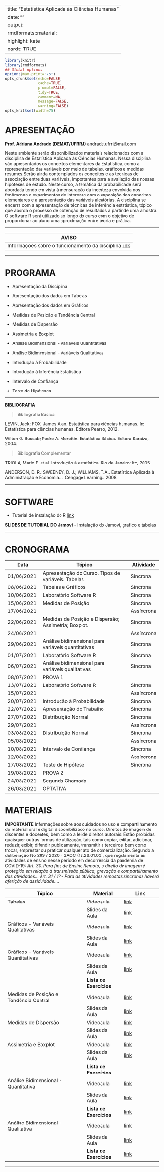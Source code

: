 
---
title: "Estatística Aplicada às Ciências Humanas "
date: ""
output:
  rmdformats::material:
    highlight: kate
    cards: TRUE
---


```{r setup, include=FALSE}
library(knitr)
library(rmdformats)
## Global options
options(max.print="75")
opts_chunk$set(echo=FALSE,
               cache=TRUE,
               prompt=FALSE,
               tidy=TRUE,
               comment=NA,
               message=FALSE,
               warning=FALSE)
opts_knit$set(width=75)
```


# **APRESENTAÇÃO**


**Prof. Adriana Andrade (DEMAT/UFRRJ)**
andrade.ufrrj@mail.com

Neste ambiente serão disponibilizados materiais relacionados com a disciplina de Estatística Aplicada às Ciências Humanas. Nessa disciplina são apresentados os conceitos elementares da Estatística, como a representação das variáveis por meio de tabelas, gráficos e medidas resumos.Serão ainda contemplados os conceitos e as técnicas de associação entre duas variáveis, importantes para a avaliação das nossas hipóteses de estudo. Neste curso, a temática da probabilidade será abordada tendo em vista à mensuração da incerteza envolvida nos fenômenos e experimentos de interesse com a exposição dos conceitos elementares e a apresentação das variáveis aleatórias. A disciplina se encerra com a apresentação de técnicas de inferência estatística, tópico que aborda o processo de obtenção de resultados a partir de uma amostra. O software R será utilizado ao longo do curso com o objetivo de proporcionar ao aluno uma aproximação entre teoria e prática.


*************************************************************************************************************************************************************

|AVISO                  |
|-----------------------|
| Informações sobre o funcionamento da disciplina [link]()|

*************************************************************************************************************************************************************

# **PROGRAMA**

- Apresentação da Disciplina

- Apresentação dos dados em Tabelas

- Apresentação dos dados em Gráficos

- Medidas de Posição e Tendência Central

- Medidas de Dispersão

- Assimetria e Boxplot

- Análise Bidimensional - Variáveis Quantitativas

- Análise Bidimensional - Variáveis Qualitativas

- Introdução à Probabilidade

- Introdução à Inferência Estatística

- Intervalo de Confiança

- Teste de Hipóteses

*************************************************************************************************************************************************************


**BIBLIOGRAFIA**

> Bibliografia Básica

LEVIN, Jack; FOX, James Alan. Estatística para ciências humanas. In: Estatística para ciências humanas. Editora Pearso, 2012. 

Wilton O. Bussab; Pedro A. Morettin. Estatística Básica. Editora Saraiva, 2004.



> Bibliografia Complementar

TRIOLA, Mario F. et al. Introdução à estatística. Rio de Janeiro: ltc, 2005.

ANDERSON, D. R.; SWEENEY, D. J.; WILLIAMS, T.A.. Estatística Aplicada à Administração e Economia.. . Cengage Learning.. 2008



*************************************************************************************************************************************************************

# **SOFTWARE**

+ Tutorial de instalação do R [link](https://drive.google.com/file/d/1DzxPxm5EwPAoeKqf-WbhAM0Md3GXYBjw/view?usp=sharing)


**SLIDES DE TUTORIAL DO Jamovi**
- Instalação do Jamovi, grafico e tabelas



*************************************************************************************************************************************************************


# **CRONOGRAMA** 


| Data                  |  Tópico                                          |   Atividade   |
| -------------------   | -----------------------------------------------|---------------|
|	01/06/2021	|	 Apresentação do Curso. Tipos de variáveis. Tabelas	|	Síncrona	|
|	08/06/2021	|	 Tabelas e Gráficos	|	Síncrona	|
|	10/06/2021	|	 Laboratório Software R	|	Síncrona	|
|	15/06/2021	|	 Medidas de Posição	|	Síncrona	|
|	17/06/2021	|		|	Assíncrona	|
|	22/06/2021	|	 Medidas de Posição e Dispersão; Assimetria; Boxplot.	|	Síncrona	|
|	24/06/2021	|		|	Assíncrona	|
|	29/06/2021	|	 Análise bidimensional para variáveis quantitativas	|	Síncrona	|
|	01/07/2021	|	 Laboratório Software R	|	Síncrona	|
|	06/07/2021	|	 Análise bidimensional para variáveis qualitativas	|	Síncrona	|
|	08/07/2021	|	PROVA 1	|		|
|	13/07/2021	|	 Laboratório Software R	|	Síncrona	|
|	15/07/2021	|		|	Assíncrona	|
|	20/07/2021	|	 Introdução à Probabilidade	|	Síncrona	|
|	22/07/2021	|		Apresentação do Trabalho|	Síncrona	|
|	27/07/2021	|	 Distribuição Normal	|	Síncrona	|
|	29/07/2021	|		|	Assíncrona	|
|	03/08/2021	|	 Distribuição Normal	|	Síncrona	|
|	05/08/2021	|		|	Assíncrona	|
|	10/08/2021	|	 Intervalo de Confiança	|	Síncrona	|
|	12/08/2021	|		|	Assíncrona	|
|	17/08/2021	|	 Teste de Hipótese	|	Síncrona	|
|	19/08/2021	|	PROVA 2	|		|
|	24/08/2021	|	Segunda Chamada	|		|
|	26/08/2021	|	OPTATIVA	|		|




# **MATERIAIS**

**IMPORTANTE**
Informações sobre aos cuidados no uso e compartilhamento do material oral e digital disponibilizado no curso. Direitos de imagem de discentes e docentes, bem como a lei de direitos autorais: Estão proibidas quaisquer outras formas de utilização, tais como copiar, editar, adicionar, reduzir, exibir, difundir publicamente, transmitir a terceiros, bem como trocar, emprestar ou praticar qualquer ato de comercialização.
Segundo a deliberação No 289 / 2020 - SAOC (12.28.01.03), que regulamenta as atividades de ensino nesse período em decorrência da pandemia de COVID-19:
*Art. 30. Para fins de Ensino Remoto, o direito de imagem é protegido em relação à transmissão pública, gravação e compartilhamento das atividades…*
*Art. 31 / 1º - Para as atividades remostas síncronas haverá aferição de assiduidade....*

                  
  
|    Tópico                               | Material                | Link              
|-----------------------------------------| -------------------     | ------------------- 
| Tabelas                                 | Videoaula               | [link](https://drive.google.com/file/d/1PDik-3ONTG-Je7b1pBNLtcUo5o4LKZWh/view?usp=sharing)
|                                         | Slides da Aula          | [link](https://drive.google.com/file/d/1ZjiEXm1HgUDhxe_cSsHjjKnNbU6CM66c/view?usp=sharing)
| Gráficos - Variáveis Qualitativas       | Videoaula               | [link](https://youtube.com/playlist?list=PLwrfdhMyXahcRx5v5swTBkh2OgyWOFRgl) 
|                                         | Slides da Aula          | [link](https://drive.google.com/file/d/1W3C4Fwcm7eXhQeQq2Q1Wnt8YbA1ZDEdO/view?usp=sharing)
| Gráficos - Variáveis Quantitativas      | Videoaula               | [link](https://youtube.com/playlist?list=PLwrfdhMyXahcRx5v5swTBkh2OgyWOFRgl) 
|                                         | Slides da Aula          | [link](https://drive.google.com/file/d/14fG4BMQeMz3lhCKrLuK8RjKmgaVXZjjy/view?usp=sharing)
|                                         | **Lista de Exercícios**
| Medidas de Posição e Tendência Central  | Videoaula               | [link](https://youtube.com/playlist?list=PLwrfdhMyXahcRx5v5swTBkh2OgyWOFRgl) 
|                                         | Slides da Aula          | [link](https://drive.google.com/file/d/19CykvMJNImFXDOe43crMEMpPQhSHQ48Q/view?usp=sharing)
| Medidas de Dispersão                    | Videoaula               | [link](https://youtube.com/playlist?list=PLwrfdhMyXahcRx5v5swTBkh2OgyWOFRgl) 
|                                         | Slides da Aula          | [link](https://drive.google.com/file/d/1MPnwV5bfu11CY4S5ZlixICdU28-t23u1/view?usp=sharing)
| Assimetria e Boxplot                    | Videoaula               | [link](https://youtube.com/playlist?list=PLwrfdhMyXahcRx5v5swTBkh2OgyWOFRgl) 
|                                         | Slides da Aula          | [link](https://drive.google.com/file/d/1nXg5wfPJbWhW2Hjw6Fev7oMuwaU45ARd/view?usp=sharing)
|                                         | **Lista de Exercícios** 
| Análise Bidimensional - Quantitativa    | Videoaula               | [link](https://youtube.com/playlist?list=PLwrfdhMyXahcRx5v5swTBkh2OgyWOFRgl)  
|                                         | Slides da Aula          | [link](https://drive.google.com/file/d/1N9Vj9RzuphinVq34F7lIyB6TmtzABM7u/view?usp=sharing)  
|                                         | **Lista de Exercícios** | [link]()      
| Análise Bidimensional - Qualitativa     | Videoaula               | [link](https://youtube.com/playlist?list=PLwrfdhMyXahcRx5v5swTBkh2OgyWOFRgl)  
|                                         | Slides da Aula          | [link](https://drive.google.com/file/d/1NjQgcF4qk1ri7NwzZOXDU4elF7RLb_5W/view?usp=sharing)     
|                                         | **Lista de Exercícios** | [link]() 




*************************************************************************************************************************************************************




